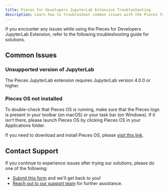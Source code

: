 ```yaml
---
title: Pieces for Developers JupyterLab Extension Troubleshooting
description: Learn how to troubleshoot common issues with the Pieces for Developers JupyterLab Extension.
---
```


If you encounter any issues while using the Pieces for Developers JupyterLab Extension, refer to the following troubleshooting guide for solutions.

## Common Issues

### Unsupported version of JupyterLab

The Pieces JupyterLab extension requires JupyterLab version 4.0.0 or higher.

### Pieces OS not installed

To double-check that Pieces OS is running, make sure that the Pieces logo is present in your toolbar (on macOS) or your task bar (on Windows). If it isn't there, please launch Pieces OS by clicking Pieces OS in your Applications folder.

If you need to download and install Pieces OS, please [visit this link](/installation-getting-started/what-am-i-installing).

## Contact Support

If you continue to experience issues after trying our solutions, please do one of the following:

- [Submit this form](https://getpieces.typeform.com/jupyterlab) and we'll get back to you!
- [Reach out to our support team](/support) for further assistance.